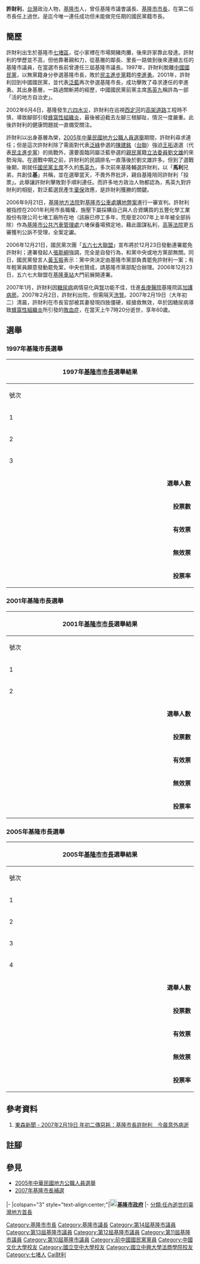 {{Infobox_officeholder
| name = 許財利
| image name = File:許財利.jpg
| width = 
| Sex = 男 
| office = [[File:Seal_of_Keelung.svg|25px]][[基隆市|基隆市]]第8任[[基隆市市長|市長]]
| term_start = 2001年12月20日
| term_end = {{box|2007年2月19日}}
| predecessor = [[李進勇|李進勇]]
| successor = [[許清坤|許清坤]]（代理）<br>[[陳重光_(1945年)|陳重光]]（代理）<br>[[張通榮|張通榮]]（正任）
| Native place = 
| date of birth = {{birth date|1947|11|5}}
| party = {{KMT}} 	
| place of birth = {{TWN-ROC}}[[基隆市|基隆市]][[七堵區|七堵區]]
| date of death = {{death_date_and_age|2007|2|19|1947|11|5|mf=y}}
| place of death = {{TWN}}[[基隆市|基隆市]][[信義區_(基隆市)|信義區]]市長官邸
| educate = 
*[[國立空中大學|國立空中大學]]畢業
*[[國立中興大學法商學院|國立中興大學法商學院]]公共行政研究班結業
*[[國立臺北大學|國立臺北大學]]公共行政研究班結業
*[[中國文化大學|中國文化大學]]碩士學分班
*[[英美大學|英美大學]]企管研究班結業
| past = 
*基隆市義消小隊隊員
*基隆市義消分隊分隊長
*基隆市義消中隊中隊長
*基隆市義消大隊大隊長
*基隆市義消總隊總隊長
*基隆市中國反共救國團主任委員
*基隆市救難協會理事長
*基隆市青溪協會常務監事
*基隆市議會（第十屆）議員<br><span style="color: blue;">(1982年-1986年)</span>
*基隆市議會（第十一屆）議員<br><span style="color: blue;">(1986年-1990年)</span>
*基隆市議會（第十二屆）議長<br><span style="color: blue;">(1990年-1994年)</span>
*基隆市議會（第十三屆）議長<br><span style="color: blue;">(1994年-1998年)</span>
*基隆市議會（第十四屆）議長<br><span style="color: blue;">(1998年-2001年)</span>
*[[File:Seal_of_Keelung.svg|25px]]基隆市第14－15屆市長<br><span style="color: blue;">(2001年12月20日 - 2007年2月19日)</span>
}}
'''許財利'''{{BD|1947年|11月5日|2007年|2月19日|catIdx=Xu許財利}}，[[台灣|台灣]]政治人物，[[基隆市|基隆市]]人，曾任基隆市議會議長、[[基隆市市長|基隆市市長]]，在第二任市長任上過世。是迄今唯一連任成功但未能做完任期的國民黨籍市長。

== 簡歷 ==
許財利出生於基隆市[[七堵區|七堵區]]，從小家裡在市場開豬肉攤，後來許家靠此發達。許財利的學歷並不高，但他靠著親和力，從基層的鄰長、里長一路做到後來連續五任的基隆市議員，在當選市長前曾連任三屆基隆市議長。1997年，許財利脫離[[中國國民黨|中國國民黨]]，以無黨籍身分參選基隆市長，敗於[[民主進步黨|民主進步黨]]籍的[[李進勇|李進勇]]。2001年，許財利回到中國國民黨，並代表[[泛藍|泛藍]]再次參選基隆市長，成功擊敗了尋求連任的李進勇。其出身基層，一路過關斬將的經歷，中國國民黨前黨主席[[馬英九|馬英九]]稱許為一部「活的地方自治史」。

2002年6月4日，基隆發生[[六四水災|六四水災]]，許財利在巡視[[西定河|西定河]]的[[高架道路|高架道路]]工程時不慎，導致腳部引發[[蜂窩性組織炎|蜂窩性組織炎]]，最後被迫截去左腳三根腳趾，情況一度嚴重。此後許財利的健康問題就一直備受關注。

許財利以出身基層為榮，[[2005年中華民國地方公職人員選舉|2005年中華民國地方公職人員選舉]]期間，許財利尋求連任；但是這次許財利除了需面對代表[[泛綠|泛綠]]參選的[[陳建銘|陳建銘]]（[[台灣團結聯盟|台聯]]）強迫[[王拓|王拓]]退選（代表[[民主進步黨|民主進步黨]]）的挑戰外，還要面臨同屬泛藍參選的[[親民黨|親民黨]]籍[[立法委員|立法委員]][[劉文雄_(基隆)|劉文雄]]的來勢洶洶。在選戰中期之前，許財利的民調排名一直落後於劉文雄許多。但到了選戰後期，剛就任[[中國國民黨主席|國民黨主席]]不久的[[馬英九|馬英九]]，多次前來基隆輔選許財利，以「'''馬利'''兄弟，共創佳'''基'''」共稱，並在選舉當天，不畏外界批評，親自基隆陪同許財利「投票」。此舉讓許財利擊敗對手順利連任。而許多地方政治人物都認為，馬英九對許財利的相挺，對泛藍選民產生[[棄保|棄保]]效應，是許財利獲勝的關鍵。

2006年9月21日，[[基隆地方法院|基隆地方法院]]對[[基隆市公車處購地弊案|基隆市公車處購地弊案]]進行一審宣判。許財利被指控在2001年利用市長職權，施壓下屬採購自己與人合資購買的五豐化學工業股份有限公司七堵工廠所在地（該廠已停工多年，荒廢至2007年上半年被全部拆除）作為[[基隆市公共汽車管理處|基隆市公共汽車管理處]]六堵保養場預定地，藉此圖謀私利，[[高等法院|高等法院]]更五審獲判公訴不受理，全案定讞。

2006年12月21日，國民黨次團「[[五六七大聯盟|五六七大聯盟]]」宣布將於12月23日發動連署罷免許財利；連署發起人[[張斯綱|張斯綱]]強調，完全是自發行為，和黨中央或地方黨部無關。同日，國民黨發言人[[黃玉振|黃玉振]]表示：黨中央決定由基隆市黨部負責罷免許財利一案；有年輕黨員願意發動罷免案，中央也贊成，請基隆市黨部配合辦理。2006年12月23日，五六七大聯盟在[[基隆車站|基隆車站]]大門前展開連署。

2007年1月，許財利因[[糖尿病|糖尿病]]病情惡化與[[腎|腎]]功能不佳，住進[[長庚醫院|長庚醫院]]基隆院區[[加護病房|加護病房]]。2007年2月2日，許財利出院，但需隔天[[洗腎|洗腎]]。2007年2月19日（大年初二）清晨，許財利在市長官邸被其妻發現四肢僵硬，經搶救無效，卒於因糖尿病導致[[蜂窩性組織炎|蜂窩性組織炎]]所引發的[[敗血症|敗血症]]，在當天上午7時20分逝世，享年60歲。

== 選舉 ==
===1997年基隆市長選舉===
{|class="wikitable collapsible" style="text-align:center"
|-
! colspan="7" width=620px|1997年[[基隆市市長|基隆市市長]]選舉結果
|-
!width=35|號次
!width=55| 候選人
!width=120| 政黨
!width=75| 得票數
!width=75| 得票率
!width=49| 當選標記
|-
|1||[[李進勇|李進勇]]||{{dpp}}||style="border-left:4px solid #1B9431;" align="right"|73,398
|align="right"|42.75%
|align="center"|[[File:Vote1.svg|20px]]
|-
|2||[[劉文雄_(基隆市)|劉文雄]]||{{kmt}}||style="border-left:4px solid #000099;" align="right"|65,176
|align="right"|37.97%
|align="center"|
|-
|3||[[許財利|許財利]]||{{nonp}}||style="border-left:4px solid #000000;" align="right"|33,099
|align="right"|19.28%
|align="center"|
|- bgcolor=EEEEEE 
| colspan="3" align="right" | '''選舉人數''' || colspan="3" align="left" |　259,795
|- bgcolor=EEEEEE 
| colspan="3" align="right" | '''投票數''' || colspan="3" align="left" |　174,161
|- bgcolor=EEEEEE 
| colspan="3" align="right" | '''有效票''' || colspan="3" align="left" |　171,673
|- bgcolor=EEEEEE 
| colspan="3" align="right" | '''無效票''' || colspan="3" align="left" |　2,488
|- bgcolor=EEEEEE 
| colspan="3" align="right" | '''投票率''' || colspan="3" align="left" |　67.04%
|}

===2001年基隆市長選舉=== 
{|class="wikitable collapsible" style="text-align:center"
|-
! colspan="7" width=620px|2001年[[基隆市市長|基隆市市長]]選舉結果
|-
!width=35|號次
!width=55| 候選人
!width=120| 政黨
!width=75| 得票數
!width=75| 得票率
!width=49| 當選標記
|-
|1||[[許財利|許財利]]||{{Kmt}}||style="border-left:4px solid #000099;" align="right"|100,070
|align="right"|58.09%
|align="center"|[[File:Vote1.svg|20px]]
|-
|2||[[李進勇|李進勇]]||{{Dpp}}||style="border-left:4px solid #1B9431;" align="right"|72,212
|align="right"|41.91%
|align="center"|
|- bgcolor=EEEEEE 
| colspan="3" align="right" | '''選舉人數''' || colspan="3" align="left" |　280,531
|- bgcolor=EEEEEE 
| colspan="3" align="right" | '''投票數''' || colspan="3" align="left" |　176,932
|- bgcolor=EEEEEE 
| colspan="3" align="right" | '''有效票''' || colspan="3" align="left" |　172,282
|- bgcolor=EEEEEE 
| colspan="3" align="right" | '''無效票''' || colspan="3" align="left" |　4,650
|- bgcolor=EEEEEE 
| colspan="3" align="right" | '''投票率''' || colspan="3" align="left" |　63.07%
|}

===2005年基隆市長選舉=== 
{|class="wikitable collapsible" style="text-align:center"
|-
! colspan="7" width=620px|2005年[[基隆市市長|基隆市市長]]選舉結果
|-
!width=35|號次
!width=55| 候選人
!width=120| 政黨
!width=75| 得票數
!width=75| 得票率
!width=49| 當選標記
|-
|1||[[陳建銘|陳建銘]]||{{Tsu}}||style="border-left:4px solid #FFA500;" align="right"|58,243
|align="right"|31.46%
|align="center"|
|-
|2||[[許財利|許財利]]||{{KMT}}||style="border-left:4px solid #000099;" align="right"|76,162
|align="right"|41.14%
|align="center"|[[File:Vote1.svg|20px]]
|-
|3||[[劉文雄_(基隆市)|劉文雄]]||{{Pfp}}||style="border-left:4px solid #FF4500;" align="right"|47,932
|align="right"|25.89%
|align="center"|
|-
|4||[[王拓|王拓]]||{{DPP}}||style="border-left:4px solid #1B9431;" align="right"|2,771
|align="right"|1.50%
|align="center"|
|- bgcolor=EEEEEE 
| colspan="3" align="right" | '''選舉人數''' || colspan="3" align="left" |　292,330
|- bgcolor=EEEEEE 
| colspan="3" align="right" | '''投票數''' || colspan="3" align="left" |　187,248
|- bgcolor=EEEEEE 
| colspan="3" align="right" | '''有效票''' || colspan="3" align="left" |　185,108
|- bgcolor=EEEEEE 
| colspan="3" align="right" | '''無效票''' || colspan="3" align="left" |　2,140
|- bgcolor=EEEEEE 
| colspan="3" align="right" | '''投票率''' || colspan="3" align="left" |　64.05%
|}

== 參考資料 ==
#[http://www.ettoday.com/2007/02/19/122-2057159.htm 東森新聞 - 2007年2月19日 年初二傳惡耗：基隆市長許財利　今晨意外病逝] {{Wayback|url=http://www.ettoday.com/2007/02/19/122-2057159.htm |date=20070929222641 }}

== 註腳 ==
<div>
<references/>
</div>

== 參見 ==
*[[2005年中華民國地方公職人員選舉|2005年中華民國地方公職人員選舉]]
*[[2007年基隆市長補選|2007年基隆市長補選]]

{{start box}}
{{s-gov|roc}}
|-
|colspan="3" style="text-align:center;"|'''[[File:Seal_of_Keelung.svg|20px]][[基隆市政府|基隆市政府]]'''
|-
{{s-before|[[李進勇|李進勇]]}}
{{s-title|[[基隆市市長|基隆市市長]]<small><br>第十四、十五屆<br>2001年12月20日－2007年2月19日}}
{{s-after|[[陳重光_(1945年)|陳重光]]（代理）<br /><small>正任：'''[[張通榮|張通榮]]'''</small>}}
{{end box}}
{{DEFAULTSORT:Xu徐財利}}
[[Category:基隆市市長|Category:基隆市市長]]
[[Category:基隆市議長|Category:基隆市議長]]
[[Category:第14屆基隆市議員|Category:第14屆基隆市議員]]
[[Category:第13屆基隆市議員|Category:第13屆基隆市議員]]
[[Category:第12屆基隆市議員|Category:第12屆基隆市議員]]
[[Category:第11屆基隆市議員|Category:第11屆基隆市議員]]
[[Category:第10屆基隆市議員|Category:第10屆基隆市議員]]
[[Category:前中國國民黨黨員|Category:前中國國民黨黨員]]
[[Category:中國文化大學校友|Category:中國文化大學校友]]
[[Category:國立空中大學校友|Category:國立空中大學校友]]
[[Category:國立中興大學法商學院校友|Category:國立中興大學法商學院校友]]
[[Category:七堵人|Category:七堵人]]
[[Category:許姓|Cai財利]]
[[分類:任內逝世的臺灣地方首長|分類:任內逝世的臺灣地方首長]]